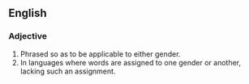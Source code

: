 ==English==
===Adjective===
{{en-adj|pos=[[gender]]-[[neutral]]}}
# Phrased so as to be applicable to either gender.
# In languages where words are assigned to one gender or another, lacking such an assignment.